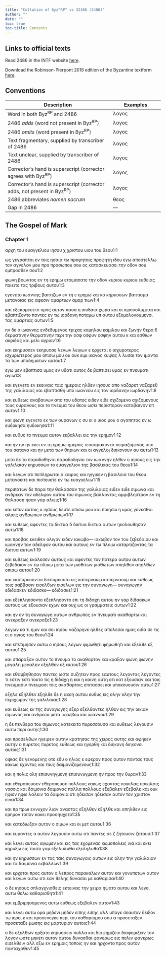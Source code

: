 ```yaml
---
title: "Collation of Byz^RP^ vs 32486 (2486)"
author: ""
date: ""
toc: true
toc-title: Contents
---
```


::: {.callout-note appearance="minimal" icon="false" collapse="true"}
# Links to official texts

Read 2486 in the INTF website [here](https://ntvmr.uni-muenster.de/manuscript-workspace?docID=32486).

Download the Robinson-Pierpont 2018 edition of the Byzantine textform [here](https://web.archive.org/web/20210413060536/https://byzantinetext.com/wp-content/uploads/2021/03/robinson-pierpont-2018-gnt-edition.pdf).


:::


::: {.callout-note appearance="minimal" icon="false" collapse="true"}
# Conventions

| Description                                                              	| Examples                           	|
|--------------------------------------------------------------------------	|------------------------------------	|
| Word in both Byz^RP^ and 2486                                   	| λογος                              	|
| 2486 *adds* (word not present in Byz^RP^)                       	| [λογος]{.greek-added}            	|
| 2486 *omits* (word present in Byz^RP^)                          	| [λογος]{.greek-omitted}          	|
| Text fragmentary, supplied by transcriber of 2486               	| [λογος]{.greek-supplied}         	|
| Text unclear, supplied by transcriber of 2486                   	| [λογος]{.unclear}                	|
| Corrector's hand is superscript (corrector agrees with Byz^RP^)          	| [λογος]{.corr}                   	|
| Corrector's hand is superscript (corrector adds, not present in Byz^RP^) 	| [[λογος]{.corr}]{.greek-added} 	|
| 2486 abbreviates *nomen sacrum*                                 	| [θεος]{.greek-abbr}            	|
| Gap in 2486                                                     	| [―]{.gap}                        	|
:::

## The Gospel of Mark

### Chapter 1

αρχη του ευαγγελιου [ιησου]{.greek-abbr} [χ]{.greek-added} [[χριστου]{.greek-abbr}]{.corr} υιου του θεου[1:1]{.aside}

ως γεγραπται εν [τοις]{.greek-omitted} [ησαια]{.greek-added} [τω]{.greek-added} [προφηταις]{.greek-omitted} [προφητη]{.greek-added} ιδου εγω αποστελλω τον αγγελον μου προ προσωπου σου ος κατασκευασει την οδον σου εμπροσθεν σου[1:2]{.aside}

φωνη βοωντος εν τη ερημω ετοιμασατε την οδον [κυριου]{.greek-abbr} [[[κυριου]{.greek-abbr}]{.corr}]{.greek-added} ευθειας ποιειτε τας τριβους αυτου[1:3]{.aside}

εγενετο ιωαννης βαπτιζων εν τη [ε]{.greek-added} [ερημω]{.corr} και [κ[ο]{.unclear}]{.greek-added} [κηρυσσων]{.corr} βαπτισμα μετανοιας εις αφεσιν [αμαρτιων]{.greek-omitted} [αμαρ]{.greek-added} [τιων]{.greek-added}[1:4]{.aside}

και εξεπορευετο προς αυτον πασα [η]{.corr} ιουδαια χωρα και οι ιεροσολυμιται και εβαπτιζοντο παντες εν τω ιορδανη ποταμω υπ αυτου εξομολογουμενοι τας αμαρτιας αυτων[1:5]{.aside}

ην δε ο ιωαννης ενδεδυμενος τριχας [καμηλου]{.greek-omitted} [καμιλου]{.greek-added} και ζωνην [θερα]{.greek-added} [θ]{.greek-added} [δερματινην]{.greek-omitted} [[θερματινην]{.corr}]{.greek-added} περι την [οσφ]{.greek-added} [οσφυν]{.greek-omitted} [[οσφην]{.corr}]{.greek-added} αυτου [[κ]{.unclear}]{.greek-added} [και]{.corr} εσθιων ακριδας και μελι αγριον[1:6]{.aside}

και [εκηρυσσεν]{.greek-omitted} [εκηρυσσε]{.greek-added} [λεγων]{.greek-omitted} [λειγων]{.greek-added} [ε]{.greek-added} [ερχεται]{.corr} ο ισχ[υρ]{.unclear}οτερος [[ισχυρωτερος]{.corr}]{.greek-added} μου οπισω μου ου ουκ ειμι ικανος κυψας [λ]{.greek-added} [λυσαι]{.corr} τον ιμαντα [τ[α]{.unclear}]{.greek-added} [των]{.corr} υποδηματων αυτου[1:7]{.aside}

εγω μεν εβαπτισα υμας εν υδατι αυτος δε βαπτισει υμας εν πνευματι αγιω[1:8]{.aside}

και εγενετο εν εκειναις ταις ημεραις ηλθεν [ιησους]{.greek-abbr} απο [ναζαρετ]{.greek-omitted} [ναζαρεθ]{.greek-added} της γαλιλαιας και εβαπτισθη υπο ιωαννου εις τον [ιορδανην]{.greek-omitted} [ιωρδανην]{.greek-added}[1:9]{.aside}

και ευθεως αναβαινων απο του υδατος [ειδεν]{.greek-omitted} [ειδε]{.greek-added} [σχ[ι]{.unclear}ζομενο]{.greek-added} [σχιζομενους]{.corr} τους [ουρανους]{.greek-abbr} και το [πνευμα]{.greek-abbr} [του]{.greek-added} [θεου]{.greek-added} ωσει περιστεραν καταβαινον επ αυτον[1:10]{.aside}

και φωνη εγενετο εκ των [ουρανων]{.greek-abbr} [ς]{.greek-added} [συ]{.corr} ει ο υιος μου ο αγαπητος εν ω [ευδοκησα]{.greek-omitted} [ηυδοκησα]{.greek-added}[1:11]{.aside}

και ευθυς το [πνευμα]{.greek-abbr} αυτον εκβαλλει εις την ερημον[1:12]{.aside}

και [ην]{.greek-added} [[ην]{.corr}]{.greek-added} ην εκει εν τη ερημω ημερας τεσσαρακοντα πειραζομενος υπο του σατανα και ην μετα των θηριων και οι αγγελοι διηκονουν [α[υ]{.unclear}]{.greek-added} [αυτω]{.corr}[1:13]{.aside}

μετα δε το [παραδοθηναι]{.greek-omitted} [παραδοδηναι]{.greek-added} [τον]{.greek-omitted} ιωαννην ηλθεν ο [ιησους]{.greek-abbr} εις την γαλιλαιαν κηρυσσων το ευαγγελιον της βασιλειας του [θεου]{.greek-abbr}[1:14]{.aside}

και λεγων οτι πεπληρωται ο καιρος και ηγγικεν η βασιλεια του [θεου]{.greek-abbr} μετανοειτε και πιστευετε εν τω ευαγγελιω[1:15]{.aside}

περιπατων δε παρα την θαλασσαν της γαλιλαιας [ειδεν]{.greek-omitted} [ειδε]{.greek-added} σιμωνα και ανδρεαν τον αδελφον αυτου [του]{.greek-omitted} [σιμωνος]{.greek-omitted} βαλλοντας αμφιβληστρον εν τη θαλασση ησαν γαρ αλιεις[1:16]{.aside}

και ειπεν αυτοις ο [ιησους]{.greek-abbr} δευτε οπισω μου και ποιησω [η]{.greek-added} [υμας]{.corr} γενεσθαι αλιεις [ανθρωπων]{.greek-abbr} [[[ανθρωπων]{.greek-abbr}]{.corr}]{.greek-added}[1:17]{.aside}

και ευθεως αφεντες τα δικτυα [δ]{.greek-added} [δικτυα]{.greek-added} [[δικτυα]{.corr}]{.greek-added} αυτων ηκολουθησαν αυτω[1:18]{.aside}

και προβας εκειθεν ολιγον ειδεν [ιακωβο[―]{.gap}]{.greek-added} [ιακωβον]{.corr} τον του ζεβεδαιου και ιωαννην τον αδελφον αυτου και αυτους εν τω πλοιω καταρτιζοντας τα δικτυα [αυτων]{.greek-added}[1:19]{.aside}

και ευθεως εκαλεσεν αυτους και αφεντες τον [πατερα]{.greek-abbr} [αυτου]{.greek-added} [αυτων]{.corr} ζεβεδαιον εν τω πλοιω μετα των [μισθιτων]{.greek-added} [μισθωτων]{.corr} [απηλθον]{.greek-omitted} [απηλθων]{.greek-added} οπισω αυτου[1:20]{.aside}

και [εισπορευονται]{.greek-omitted} [διεπορευετο]{.greek-added} εις [καπερνα[ω]{.unclear}μ]{.greek-added} [καπερναουμ]{.corr} και ευθεως τοις σαββασιν [εισελθων]{.greek-omitted} [εισελων]{.greek-added} εις την [συναγωγη[―]{.gap}]{.greek-added} [συναγωγην]{.corr} [εδιδασκεν]{.greek-omitted} [εδιδασκε[―]{.gap}]{.greek-added} [[εδιδασκε]{.corr}]{.greek-added}[1:21]{.aside}

και [εξεπλησσοντο]{.greek-omitted} [εξεπλησοντο]{.greek-added} επι τη διδαχη αυτου ην γαρ διδασκων αυτους ως εξουσιαν εχων και ουχ ως οι γραμματεις [αυτων]{.greek-added}[1:22]{.aside}

και ην εν τη συναγωγη αυτων [ανθρωπος]{.greek-abbr} εν [πνευματι]{.greek-abbr} ακαθαρτω και [ανεκραξεν]{.greek-omitted} [ανεκραξε]{.greek-added}[1:23]{.aside}

λεγων εα τι ημιν και σοι [ιησου]{.greek-abbr} ναζαρηνε ηλθες απολεσαι ημας οιδα σε τις ει ο αγιος του [θεου]{.greek-abbr}[1:24]{.aside}

και επετιμησεν αυτω ο [ιησους]{.greek-abbr} λεγων [φιμωθητι]{.greek-omitted} [φημωθητι]{.greek-added} και εξελθε εξ αυτου[1:25]{.aside}

και σπαραξαν αυτον το [πνευμα]{.greek-abbr} το ακαθαρτον και κραξαν [φωνη]{.greek-omitted} [φωνην]{.greek-added} [μεγαλη]{.greek-omitted} [μεγαλην]{.greek-added} εξηλθεν εξ αυτου[1:26]{.aside}

και εθαμβηθησαν παντες ωστε συζητειν προς εαυτους [λεγοντας]{.greek-omitted} [λεγοντες]{.greek-added} τι εστιν [[εστι]{.corr}]{.greek-added} τουτο τις η διδαχη [η]{.greek-added} [και]{.greek-added} [η]{.corr} [καινη]{.corr} αυτη οτι κατ εξουσιαν και τοις [πνευμασιν]{.greek-omitted} [πνευμασι]{.greek-added} τοις ακαθαρτοις επιτασσει και υπακουουσιν αυτω[1:27]{.aside}

[εξηλε]{.greek-added} [εξηλθεν]{.greek-omitted} [[εξηλθε]{.corr}]{.greek-added} δε η ακοη αυτου ευθυς εις ολην [[ολην]{.corr}]{.greek-added} την περιχωρον της γαλιλαιας[1:28]{.aside}

και ευθεως εκ της συναγωγης [εξε[ρ]{.unclear}]{.greek-added} [εξελθοντες]{.corr} ηλθον εις την οικιαν σιμωνος και ανδρεου μετα ιακωβου και ιωαννου[1:29]{.aside}

η δε πενθερα [του]{.greek-added} σιμωνος κατεκειτο πυρεσσουσα και ευθεως λεγουσιν αυτω περι αυτης[1:30]{.aside}

και προσελθων ηγειρεν αυτην κρατησας της χειρος αυτης και αφηκεν αυτην ο πυρετος [[πυρετος]{.corr}]{.greek-added} ευθεως και [ηγερθη]{.greek-added} [και]{.greek-added} [διηκον[η]{.unclear}]{.greek-added} [διηκονει]{.corr} αυτοις[1:31]{.aside}

οψιας δε γενομενης οτε εδυ ο ηλιος [ε]{.greek-added} [εφερον]{.corr} προς αυτον παντας τους κακως εχοντας και τους δαιμονιζομενους[1:32]{.aside}

και η πολις ολη [επισυνηγμενη]{.greek-omitted} [επισυνυγμενη]{.greek-added} ην προς την θυραν[1:33]{.aside}

και [εθεραπευσεν]{.greek-omitted} [εθεραπευσε]{.greek-added} πολλους κακως εχοντας [ποικιλας]{.greek-added} [ποικιλαις]{.corr} νοσοις και [δαιμονια]{.greek-omitted} [δαιμονας]{.greek-added} [πολλα]{.greek-omitted} [πολλους]{.greek-added} [εξεβαλεν]{.greek-omitted} [εξεβαλε]{.greek-added} και ουκ [ηφιεν]{.greek-omitted} [ηφιε]{.greek-added} λαλειν τα δαιμονια οτι [η]{.unclear}δεισαν [[ηδεισαν]{.corr}]{.greek-added} αυτον [τον]{.greek-added} [[χριστον]{.greek-abbr}]{.greek-added} [ειναι]{.greek-added}[1:34]{.aside}

και [πρ]{.greek-added} [πρωι]{.corr} εννυχον λιαν αναστας [εξηλθεν]{.greek-omitted} [εξηλθε]{.greek-added} και απηλθεν εις ερημον τοπον κακει προσηυχετο[1:35]{.aside}

και κατεδιωξαν αυτον ο σιμων και οι μετ αυτου[1:36]{.aside}

και ευροντες [α]{.greek-added} [αυτον]{.corr} λεγουσιν αυτω οτι παντες σε [ζ]{.greek-added} [ζητουσιν]{.greek-omitted} [[ζητουσι]{.corr}]{.greek-added}[1:37]{.aside}

και λεγει αυτοις αγωμεν [και]{.greek-added} εις τας εχομενας κωμοπολεις ινα και εκει κηρυξω εις τουτο γαρ [εξελυλυθα]{.greek-added} [εξεληλυθα]{.corr}[1:38]{.aside}

και ην κηρυσσων εν [τας]{.greek-added} [ταις]{.corr} συναγωγαις αυτων εις ολην την γαλιλαιαν και τα δαιμονια εκβαλλων[1:39]{.aside}

και ερχεται προς αυτον [ο]{.greek-added} λεπρος παρακαλων αυτον και γονυπετων [αυτον]{.greek-omitted} και λεγων αυτω οτι εαν θελης δυνασαι με καθαρισαι[1:40]{.aside}

ο δε [ιησους]{.greek-abbr} σπλαγχνισθεις εκτεινας την χειρα ηψατο αυτου και λεγει αυτω θελω καθαρισθητι[1:41]{.aside}

και εμβριμησαμενος αυτω ευθεως εξεβαλεν αυτον[1:43]{.aside}

και λεγει αυτω ορα μηδενι [μηδεν]{.greek-omitted} [ειπης]{.greek-added} [ειπης]{.corr} αλλ υπαγε σεαυτον δειξον τω ιερει [κ]{.greek-added} [και]{.corr} προσενεγκε περι του καθαρισμου σου α [προσεταξεν]{.greek-omitted} [προσεταξε]{.greek-added} μωσης εις μαρτυριον αυτοις[1:44]{.aside}

ο δε εξελθων ηρξατο κηρυσσειν πολλα και [διαφημιζειν]{.greek-omitted} [διαφημιξειν]{.greek-added} τον λογον ωστε μηκετι [αυτον]{.greek-omitted} [αυτου]{.greek-added} δυνασθαι [φανερως]{.greek-omitted} εις πολιν [φανερως]{.greek-added} εισελθειν αλλ εξω εν ερημοις τοποις ην και ηρχοντο προς αυτον πανταχοθεν[1:45]{.aside}

